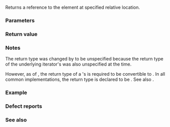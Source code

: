 {{cpp/iterator/reverse_iterator/title|operator[]}}
{{cpp/iterator/reverse_iterator/navbar}}
{{ddcla|constexpr=c++17|
/* unspecified */ operator[]( difference_type n ) const;
}}

Returns a reference to the element at specified relative location.

===Parameters===
{{par begin}}
{{par|n|position relative to current location}}
{{par end}}

===Return value===
{{box|{{rlpst|/#current}}{{c/core|[-n - 1]}}}}

===Notes===
The return type was changed by {{lwg|386}} to be unspecified because the return type of the underlying iterator's {{c/core|operator[]}} was also unspecified at the time.

However, as of {{stddoc|N3066}}, the return type of a {{named req|RandomAccessIterator}}'s {{c/core|operator[]}} is required to be convertible to {{c/core|reference}}. In all common implementations, the return type is declared to be {{c/core|reference}}. See also {{lwg|2595}}.

===Example===
{{example
|code=
#include &lt;array&gt;
#include &lt;cstddef&gt;
#include &lt;iostream&gt;
#include &lt;iterator&gt;
#include &lt;list&gt;
#include &lt;vector&gt;

int main()
{
    int a[]{0, 1, 2, 3};
    std::reverse_iterator&lt;int*&gt; iter1{std::rbegin(a)};
    for (std::size_t i{}; i != std::size(a); ++i)
        std::cout &lt;&lt; iter1[i] &lt;&lt; ' '; // decltype(iter1[i]) is int&amp;
    std::cout &lt;&lt; '\n';
    
    std::vector v{0, 1, 2, 3};
    std::reverse_iterator&lt;std::vector&lt;int&gt;::iterator&gt; iter2{std::rbegin(v)};
    for (std::size_t i{}; i != std::size(v); ++i)
        std::cout &lt;&lt; iter2[i] &lt;&lt; ' '; // decltype(iter2[i]) is int&amp;
    std::cout &lt;&lt; '\n';
    
    // constexpr context
    constexpr static std::array&lt;int, 4&gt; z{0, 1, 2, 3};
    constexpr std::reverse_iterator&lt;decltype(z)::const_iterator&gt; iter3{std::crbegin(z)};
    static_assert(iter3[1] == 2);
    
    std::list li{0, 1, 2, 3};
    std::reverse_iterator&lt;std::list&lt;int&gt;::iterator&gt; iter4{std::rbegin(li)};
    *iter4 = 42;   // OK
//  iter4[0] = 13; // Compilation error: the underlying iterator
                   // does not model the random access iterator
}
|output=
3 2 1 0
3 2 1 0
}}

===Defect reports===
{{dr list begin}}
{{dr list item|wg=lwg|dr=386|std=C++98|before=the return type was {{tt|reference}}|after=made unspecified}}
{{dr list end}}

===See also===
{{dsc begin}}
{{dsc inc|cpp/iterator/adaptor/dsc operator*|reverse_iterator}}
{{dsc end}}

{{langlinks|de|es|fr|it|ja|pt|ru|zh}}
